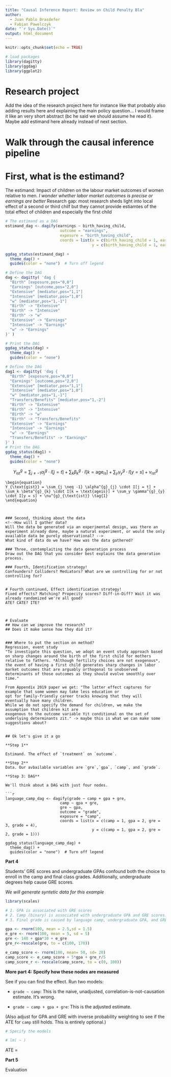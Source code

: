 ```yaml
---
title: "Causal Inference Report: Review on Child Penalty Bla"
author: 
  - Juan Pablo Brasdefer 
  - Fabian Pawelczyk
date: "`r Sys.Date()`" 
output: html_document
---
```


```r
knitr::opts_chunk$set(echo = TRUE)
```

```r
# load packages
library(dagitty)
library(ggdag)
library(ggplot2)
```

# Research project

Add the idea of the research project here for instance like that probably also adding results here and explaining the main policy question... I would frame it like an very short abstract (bc he said we should assume he read it). 
Maybe add estimand here already instead of next section.


# Walk through the causal inference pipeline

# First, what is the estimand? 
<!--Have a clear idea of what it is that we want to measure.-->

The estimand: Impact of children on the labour market outcomes of women relative to men. _I wonder whether labor market outcomes is precise or earnings are better_
Research gap: most research sheds light into local effect of a second or third chilf but they cannot provide estiamtes of the total effect of children and especially the first child

```r
# The estimand as a DAG
estimand_dag <- dagify(earnings ~ birth_having_child,
                        outcome = "earnings",
                        exposure = "birth_having_child",
                        coords = list(x = c(birth_having_child = 1, earnings = 2),
                                      y = c(birth_having_child = 1, earnings = 1)))

ggdag_status(estimand_dag) +
  theme_dag() +
  guides(color = "none")  # Turn off legend
```

```r
# Define the DAG
dag <- dagitty( 'dag {
  "Birth" [exposure,pos="0,0"]
  "Earnings" [outcome,pos="2,0"]
  "Extensive" [mediator,pos="1,1"]
  "Intensive" [mediator,pos="1,0"]
  "w" [mediator,pos="1,-1"]
  "Birth" -> "Extensive" 
  "Birth" -> "Intensive"
  "Birth" -> "w"
  "Extensive" -> "Earnings"
  "Intensive" -> "Earnings"
  "w" -> "Earnings"
}' )

# Print the DAG
ggdag_status(dag) +
  theme_dag() +
  guides(color = "none")
```

```r
# Define the DAG
dag1 <- dagitty( 'dag {
  "Birth" [exposure,pos="0,0"]
  "Earnings" [outcome,pos="2,0"]
  "Extensive" [mediator,pos="1,1"]
  "Intensive" [mediator,pos="1,0"]
  "w" [mediator,pos="1,-1"]
  "Transfers/Benefits" [mediator,pos="1,-2"]
  "Birth" -> "Extensive" 
  "Birth" -> "Intensive"
  "Birth" -> "w"
  "Birth" -> "Transfers/Benefits"
  "Extensive" -> "Earnings"
  "Intensive" -> "Earnings"
  "w" -> "Earnings"
  "Transfers/Benefits" -> "Earnings"
}' )
# Print the DAG
ggdag_status(dag1) +
  theme_dag() +
  guides(color = "none")
```
$$Y^{g}_{\text{ist}} = \sum_{j \neq -1} \alpha^{g}_{j} \cdot I[j = t] + \sum_k \beta^{g}_{k} \cdot I[k = \text{age}_{is}] + \sum_y \gamma^{g}_{y} \cdot I[y = s] + \nu^{g}_{\text{ist}}
$$

```math
\begin{equation}
Y_{\text{gist}} = \sum_{j \neq -1} \alpha^{g}_{j} \cdot I[j = t] + \sum_k \beta^{g}_{k} \cdot I[k = \text{ageis}] + \sum_y \gamma^{g}_{y} \cdot I[y = s] + \nu^{g}_{\text{ist}} \tag{1}
\end{equation}



### Second, thinking about the data
<!--How will I gather data?
Will the data be generated via an experimental design, was there an experiment already done, maybe a natural experiment, or would the only available data be purely observational? -->
What kind of data do we have? How was the data gathered?

### Three, contemplaiting the data generation process
Draw out the DAG that you consider best explains the data generation process. 

### Fourth, Identification strategy!
Confounders? Colliders? Mediators? What are we controlling for or not controlling for? 


# Fourth continued, Effect identification strategy!
Fixed effects? Matching? Propecity scores? Diff-in-Diff? Wait it was already randomized we're all good? 
ATE? CATE? ITE?



# Evaluate
## How can we improve the research? 
## Does it make sense how they did it?


### Where to put the section on method? 
Regression, event study
"To investigate this question, we adopt an event study approach based on sharp changes around the birth of the first child for mothers relative to fathers. *Although fertility choices are not exogenous*, the event of having a first child generates sharp changes in labor market outcomes that are arguably orthogonal to unobserved determinants of those outcomes as they should evolve smoothly over time."

From Appendix 2019 paper we get: "The latter effect captures for example that some women may take less education or
opt for family-friendly career tracks knowing that they will eventually have many children.
While we do not specify the demand for children, we make the assumption that children kit are
exogenous to the outcome variable Yit conditional on the set of underlying determinants zit." -> maybe this is what we can make some suggestions about?


## Ok let's give it a go

**Step 1**

Estimand. The effect of `treatment` on `outcome`. 

**Step 2**
Data. Our avbailable variables are `gre`,`gpa`, `camp`, and `grade`. 

**Step 3: DAG**

We'll think about a DAG with just four nodes. 

```r
language_camp_dag <- dagify(grade ~ camp + gpa + gre,
                        camp ~ gpa + gre,
                        gre ~ gpa,
                        outcome = "grade",
                        exposure = "camp",
                        coords = list(x = c(camp = 1, gpa = 2, gre = 3, grade = 4),
                                      y = c(camp = 1, gpa = 2, gre = 2, grade = 1)))

ggdag_status(language_camp_dag) +
  theme_dag() +
  guides(color = "none")  # Turn off legend
```

**Part 4**

Students' GRE scores and undergraduate GPAs confound both the choice to enroll in the camp and final class grades. Additionally, undergraduate degrees help cause GRE scores.

*We will generate syntetic data for this example*

```r

library(scales)

# 1. GPA is associated with GRE scores
# 2. Camp (binary) is associated with undergraduate GPA and GRE scores. Calculate a camp score and then a camp binary variable from it. 
# 3. Final grade is caused by language camp, undergraduate GPA, and GRE scores

gpa <- rnorm(100, mean = 2.5,sd = 1.5)
e_gre <- rnorm(100, mean = 5, sd = 5)
gre <- 140 + gpa*10 + e_gre
gre_r<-rescale(gre, to = c(100, 170))

e_camp_score <- rnorm(100, mean= 50, sd= 20)
camp_score <- e_camp_score + 5*gpa + gre_r/5
camp_score_r <- rescale(camp_score, to = c(0, 100))

```

**More part 4: Specify how these nodes are measured**

See if you can find the effect. Run two models:

- `grade ~ camp`: This is the naive, unadjusted, correlation-is-not-causation estimate. It's wrong.

- `grade ~ camp + gpa + gre`: This is the adjusted estimate. 

(Also adjust for GPA and GRE with inverse probability weighting to see if the ATE for `camp` still holds. This is entirely optional.)

```r
# Specify the models 

# lm( ~ )

```

ATE = 

**Part 5**

Evaluation
